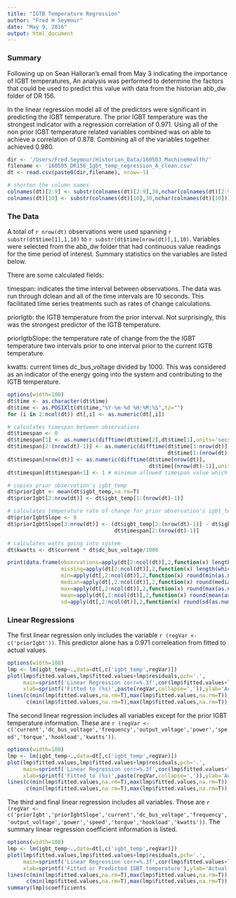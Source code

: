 ```yaml
---
title: "IGTB Temperature Regression"
author: "Fred H Seymour"
date: "May 9, 2016"
output: html_document
---
```


### Summary

Following up on Sean Halloran's email from May 3 indicating the importance of IGBT temperatures, An analysis was performed to determine the factors that could be used to predict this value with data from the historian abb_dw folder of DR 156. 

In the linear regression model all of the predictors were significant in predicting the IGBT temperature.  The prior IGBT temperature was the strongest indicator with a regression correlation of 0.971.  Using all of the non prior IGBT temperature related variables combined was on able to achieve a correlation of 0.878.  Combining all of the variables together achieved 0.980.

```r
dir <- '/Users/Fred.Seymour/Historian_Data/160503_MachineHealth/'
filename <- '160505_DR156_Igbt_temp_regression_A_clean.csv'
dt <- read.csv(paste0(dir,filename), nrow=-1)

# shorten the column names
colnames(dt)[2:9] <- substr(colnames(dt)[2:9],30,nchar(colnames(dt)[2:9]))
colnames(dt)[10] <- substr(colnames(dt)[10],30,nchar(colnames(dt)[10]))
```

### The Data

A total of `r nrow(dt)` observations were used spanning `r substr(dt$time[1],1,10)` to `r substr(dt$time[nrow(dt)],1,10)`.  Variables were selected from the abb_dw folder that had continuous value readings for the time period of interest.  Summary statistics on the variables are listed below.  

There are some calculated fields:   

timespan:  indicates the time interval between observations.  The data was run through dclean and all of the time intervals are 10 seconds.  This facilitated time series treatments such as rates of change calculations.   

priorIgtb: the IGTB temperature from the prior interval.  Not surprisingly, this was the strongest predictor of the IGTB temperature.

priorIgtbSlope: the temperature rate of change from the the IGBT temperature two intervals prior to one interval prior to the current IGTB temperature.

kwatts: current times dc\_bus\_voltage divided by 1000.  This was considered as an indicator of the energy going into the system and contributing to the IGTB temperature.   

```r
options(width=108)
dt$time <- as.character(dt$time)
dt$time <- as.POSIXlt(dt$time,"%Y-%m-%d %H:%M:%S",tz="")
for (i in 2:ncol(dt)) dt[,i] <- as.numeric(dt[,i])

# calculates timespan between observations
dt$timespan <- 0
dt$timespan[1] <- as.numeric(difftime(dt$time[2],dt$time[1],units='secs'))
dt$timespan[2:(nrow(dt)-1)] <- as.numeric(difftime(dt$time[3:nrow(dt)],
                                                   dt$time[1:(nrow(dt)-2)],units='secs'))/2
dt$timespan[nrow(dt)] <- as.numeric(difftime(dt$time[nrow(dt)],
                                             dt$time[(nrow(dt)-1)],units='secs'))
dt$timespan[dt$timespan<1] <- 1 # minimum allowed timespan value which is used as denominator

# copies prior observation's igbt_temp
dt$priorIgbt <- mean(dt$igbt_temp,na.rm=T)
dt$priorIgbt[2:nrow(dt)] <- dt$igbt_temp[1:(nrow(dt)-1)]

# calculates temperature rate of change for prior observation's igbt_temp
dt$priorIgbtSlope <- 0
dt$priorIgbtSlope[3:nrow(dt)] <- (dt$igbt_temp[2:(nrow(dt)-1)] - dt$igbt_temp[1:(nrow(dt)-2)])/
                                  dt$timespan[2:(nrow(dt)-1)]

# calculates watts going into system
dt$kwatts <- dt$current * dt$dc_bus_voltage/1000

print(data.frame(observations=apply(dt[2:ncol(dt)],2,function(x) length(which(!is.na(x)))),
                 missing=apply(dt[2:ncol(dt)],2,function(x) length(which(is.na(x)))),
                 min=apply(dt[,2:ncol(dt)],2,function(x) round(min(as.numeric(x),na.rm=T),digits=1)),
                 median=apply(dt[,2:ncol(dt)],2,function(x) round(median(as.numeric(x),na.rm=T),digits=1)),
                 max=apply(dt[,2:ncol(dt)],2,function(x) round(max(as.numeric(x),na.rm=T),digits=1)),
                 mean=apply(dt[,2:ncol(dt)],2,function(x) round(mean(as.numeric(x),na.rm=T),digits=1)),
                 sd=apply(dt[,2:ncol(dt)],2,function(x) round(sd(as.numeric(x),na.rm=T),digits=1))))
```


### Linear Regressions

The first linear regression only includes the variable `r (regVar <- c('priorIgbt'))`.  This predictor alone has a 0.971 correleation from fitted to actual values.   

```r
options(width=108)
lmp <- lm(igbt_temp~.,data=dt[,c('igbt_temp',regVar)])
plot(lmp$fitted.values,lmp$fitted.values+lmp$residuals,pch='.',
     main=sprintf('Linear Regression corr=%.3f',cor(lmp$fitted.values+lmp$residuals,lmp$fitted.values)),
     xlab=sprintf('Fitted to (%s)',paste(regVar,collapse=',')),ylab='Actual = Fitted + Residuals')
lines(c(min(lmp$fitted.values,na.rm=T),max(lmp$fitted.values,na.rm=T)),
      c(min(lmp$fitted.values,na.rm=T),max(lmp$fitted.values,na.rm=T)),col='red')
```

The second linear regression includes all variables except for the prior IGBT temperature information.  These are `r (regVar <- c('current','dc_bus_voltage','frequency','output_voltage','power','speed','torque','hookload','kwatts'))`.   

```r
options(width=108)
lmp <- lm(igbt_temp~.,data=dt[,c('igbt_temp',regVar)])
plot(lmp$fitted.values,lmp$fitted.values+lmp$residuals,pch='.',
     main=sprintf('Linear Regression corr=%.3f',cor(lmp$fitted.values+lmp$residuals,lmp$fitted.values)),
     xlab=sprintf('Fitted to (%s)',paste(regVar,collapse=',')),ylab='Actual = Fitted + Residuals')
lines(c(min(lmp$fitted.values,na.rm=T),max(lmp$fitted.values,na.rm=T)),
      c(min(lmp$fitted.values,na.rm=T),max(lmp$fitted.values,na.rm=T)),col='red')
```

The third and final linear regression includes all variables.  These are `r (regVar <- c('priorIgbt','priorIgbtSlope','current','dc_bus_voltage','frequency','output_voltage','power','speed','torque','hookload','kwatts'))`.  The summary linear regression coefficient information is listed.  

```r
options(width=108)
lmp <- lm(igbt_temp~.,data=dt[,c('igbt_temp',regVar)])
plot(lmp$fitted.values,lmp$fitted.values+lmp$residuals,pch='.',
     main=sprintf('Linear Regression corr=%.3f',cor(lmp$fitted.values+lmp$residuals,lmp$fitted.values)),
     xlab=sprintf('Fitted or Predicted IGBT temperature'),ylab='Actual = Fitted + Residuals')
lines(c(min(lmp$fitted.values,na.rm=T),max(lmp$fitted.values,na.rm=T)),
      c(min(lmp$fitted.values,na.rm=T),max(lmp$fitted.values,na.rm=T)),col='red')
summary(lmp)$coefficients
```